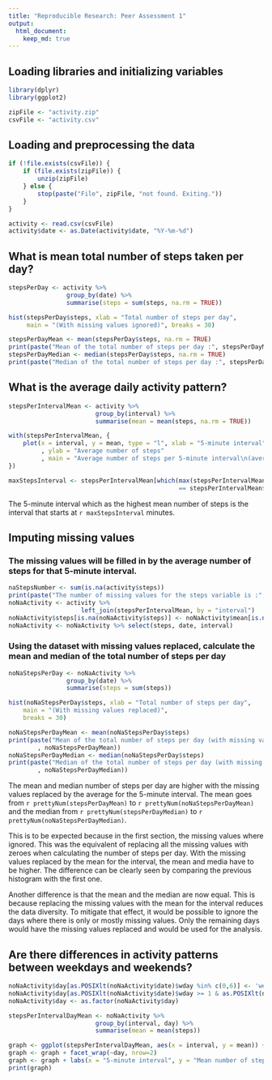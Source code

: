 ```yaml
---
title: "Reproducible Research: Peer Assessment 1"
output: 
  html_document:
    keep_md: true
---
```


## Loading libraries and initializing variables
```r
library(dplyr)
library(ggplot2)

zipFile <- "activity.zip"
csvFile <- "activity.csv"
```


## Loading and preprocessing the data
```r
if (!file.exists(csvFile)) {
	if (file.exists(zipFile)) {
		unzip(zipFile)
	} else {
		stop(paste("File", zipFile, "not found. Exiting."))
	}
}

activity <- read.csv(csvFile)
activity$date <- as.Date(activity$date, "%Y-%m-%d")
```


## What is mean total number of steps taken per day?
```r
stepsPerDay <- activity %>%
				group_by(date) %>%
				summarise(steps = sum(steps, na.rm = TRUE))

hist(stepsPerDay$steps, xlab = "Total number of steps per day",
	 main = "(With missing values ignored)", breaks = 30)

stepsPerDayMean <- mean(stepsPerDay$steps, na.rm = TRUE)
print(paste("Mean of the total number of steps per day :", stepsPerDayMean))
stepsPerDayMedian <- median(stepsPerDay$steps, na.rm = TRUE)
print(paste("Median of the total number of steps per day :", stepsPerDayMedian))
```


## What is the average daily activity pattern?
```r
stepsPerIntervalMean <- activity %>%
						group_by(interval) %>%
						summarise(mean = mean(steps, na.rm = TRUE))

with(stepsPerIntervalMean, {
	plot(x = interval, y = mean, type = "l", xlab = "5-minute interval"
		 , ylab = "Average number of steps"
		 , main = "Average number of steps per 5-minute interval\n(averaged across all days)")
})

maxStepsInterval <- stepsPerIntervalMean[which(max(stepsPerIntervalMean$mean) 
											   == stepsPerIntervalMean$mean), ]$interval
```		
The 5-minute interval which as the highest mean number of steps is the interval that starts at `r maxStepsInterval` minutes.

## Imputing missing values
### The missing values will be filled in by the average number of steps for that 5-minute interval.
```r
naStepsNumber <- sum(is.na(activity$steps))
print(paste("The number of missing values for the steps variable is :", naStepsNumber))
noNaActivity <- activity %>%
					left_join(stepsPerIntervalMean, by = "interval")
noNaActivity$steps[is.na(noNaActivity$steps)] <- noNaActivity$mean[is.na(noNaActivity$steps)]
noNaActivity <- noNaActivity %>% select(steps, date, interval)
```
### Using the dataset with missing values replaced, calculate the mean and median of the total number of steps per day
```r
noNaStepsPerDay <- noNaActivity %>%
				group_by(date) %>%
				summarise(steps = sum(steps))

hist(noNaStepsPerDay$steps, xlab = "Total number of steps per day", 
	main = "(With missing values replaced)",
	breaks = 30)

noNaStepsPerDayMean <- mean(noNaStepsPerDay$steps)
print(paste("Mean of the total number of steps per day (with missing values replaced) :"
		, noNaStepsPerDayMean))
noNaStepsPerDayMedian <- median(noNaStepsPerDay$steps)
print(paste("Median of the total number of steps per day (with missing values replaced) :"
		, noNaStepsPerDayMedian))
```
The mean and median number of steps per day are higher with the missing values replaced by the average for the 5-minute interval. The mean goes from `r prettyNum(stepsPerDayMean)` to `r prettyNum(noNaStepsPerDayMean)` and the median from `r prettyNum(stepsPerDayMedian)` to `r prettyNum(noNaStepsPerDayMedian)`.

This is to be expected because in the first section, the missing values where ignored. This was the equivalent of replacing all the missing values with zeroes when calculating the number of steps per day. With the missing values replaced by the mean for the interval, the mean and media have to be higher. The difference can be clearly seen by comparing the previous histogram with the first one.

Another difference is that the mean and the median are now equal. This is because replacing the missing values with the mean for the interval reduces the data diversity. To mitigate that effect, it would be possible to ignore the days where there is only or mostly missing values. Only the remaining days would have the missing values replaced and would be used for the analysis.
 
## Are there differences in activity patterns between weekdays and weekends?
```r
noNaActivity$day[as.POSIXlt(noNaActivity$date)$wday %in% c(0,6)] <- 'weekend'
noNaActivity$day[as.POSIXlt(noNaActivity$date)$wday >= 1 & as.POSIXlt(noNaActivity$date)$wday <= 5] <- 'weekday'
noNaActivity$day <- as.factor(noNaActivity$day)

stepsPerIntervalDayMean <- noNaActivity %>%
						group_by(interval, day) %>%
						summarise(mean = mean(steps))

graph <- ggplot(stepsPerIntervalDayMean, aes(x = interval, y = mean)) + geom_line()
graph <- graph + facet_wrap(~day, nrow=2)
graph <- graph + labs(x = "5-minute interval", y = "Mean number of steps per day")
print(graph)
```

